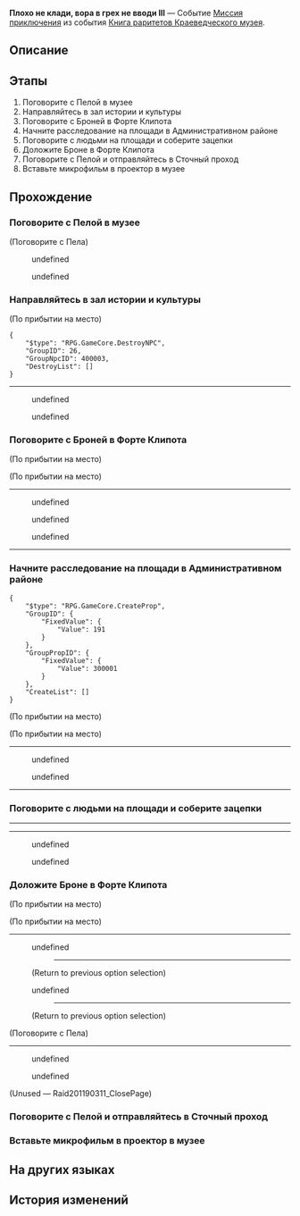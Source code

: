 {{Дополнить|Диалоги.}}
{{Миссия Инфобокс
|id              = 2011903
|Название        = 
|Изображение     = Миссия Освоения Плохо не клади, вора в грех не вводи III.png
|Тип             = Миссия приключения
|События         = Книга раритетов Краеведческого музея
|Глава           = Книга раритетов Краеведческого музея
|Условия         = 
* Завершена [[Миссия приключения]] ''[[Плохо не клади, вора в грех не вводи II]]''
* Достигните фазы 3 в событии [[Книга раритетов Краеведческого музея]]
|Персонажи       = Броня; Пела; Первопроходец; Рядовой Кайл; Уоллес
|СтартЛокация    = Краеведческий музей
|Мир             = Ярило-VI
|Локации         = Краеведческий музей
|Предыдущая      = Плохо не клади, вора в грех не вводи II
|Следующая       = 
|Награды         = Опыт Освоения*250; Звёздный нефрит*40; Путеводитель путешественника*3; Очищенный эфир*3; Кредиты*30 000
}}
'''Плохо не клади, вора в грех не вводи III''' — Событие [[Миссия приключения]] из события [[Книга раритетов Краеведческого музея]].

==Описание==
{{Описание|Сеть Брони помогает вам найти преступника, что стоит за кражей экспонатов.<br />Этот наглец замаскировал своих людей под Среброгривых Стражей, чтобы похитить артефакты. Пора предать его в руки закона.}}

==Этапы==
# Поговорите с Пелой в музее
# Направляйтесь в зал истории и культуры
# Поговорите с Броней в Форте Клипота
# Начните расследование на площади в Административном районе
# Поговорите с людьми на площади и соберите зацепки
# Доложите Броне в Форте Клипота
# Поговорите с Пелой и отправляйтесь в Сточный проход
# Вставьте микрофильм в проектор в музее

==Прохождение==
{{Дополнить}}


===Поговорите с Пелой в музее===
{{Описание миссии|локация=Краеведческий музей|Вы завершили один этап управления музеем.<br />Кажется, вы снова видите Пелу в выставочном зале. Поздоровайтесь с ней и узнайте, есть ли какой-нибудь прогресс в расследовании краж артефактов.}}
{{Диалог Начало}}

;(Поговорите с Пела)
<!--Unknown TalkSentence: 201193001-->
<!--Unknown TalkSentence: 201193002-->
:{{Диалог|Стрелка}} undefined
:{{Диалог|Стрелка}} undefined
<!--Unknown TalkSentence: 201193004-->
<!--Unknown TalkSentence: 201193007-->
{{Диалог Конец}}

===Направляйтесь в зал истории и культуры===
{{Описание миссии|локация=Краеведческий музей|Пела удовлетворена результатами вашей работы в музее.<br />Теперь она хочет открыть зал истории и культуры, но ключевой экспонат был украден. Узнайте, в чём дело.}}
{{Диалог Начало}}
<!--Unknown TalkSentence: 201193016-->
<!--Unknown TalkSentence: 201193017-->
<!--Unknown TalkSentence: 201193018-->

;(По прибытии на место)
<pre>{
	"$type": "RPG.GameCore.DestroyNPC",
	"GroupID": 26,
	"GroupNpcID": 400003,
	"DestroyList": []
}</pre>
----
<!--Unknown TalkSentence: 201193101-->
<!--Unknown TalkSentence: 201193102-->
<!--Unknown TalkSentence: 201193103-->
:{{Диалог|Стрелка}} undefined
:{{Диалог|Стрелка}} undefined
<!--Unknown TalkSentence: 201193105-->
<!--Unknown TalkSentence: 201193108-->
<!--Unknown TalkSentence: 201193109-->
<!--Unknown TalkSentence: 201193110-->
<!--Unknown TalkSentence: 201193111-->
{{Диалог Конец}}

===Поговорите с Броней в Форте Клипота===
{{Описание миссии|локация=Форт Клипота|Микрофильм, использовавшийся для демонстрации проекций, был украден. Без этого фильма выставка в зале истории и культуры не сможет открыться для публики.<br />Слухи о кражах уже достигли ушей Брони. Отправляйтесь в Форт Клипота и поговорите с ней о том, как продолжить расследование.}}
{{Диалог Начало}}
;(По прибытии на место)

;(По прибытии на место)
----
<!--Unknown TalkSentence: 201193201-->
<!--Unknown TalkSentence: 201193202-->
<!--Unknown TalkSentence: 201193203-->
<!--Unknown TalkSentence: 201193204-->
<!--Unknown TalkSentence: 201193205-->
<!--Unknown TalkSentence: 201193206-->
<!--Unknown TalkSentence: 201193207-->
:{{Диалог|Стрелка}} undefined
:{{Диалог|Стрелка}} undefined
:{{Диалог|Стрелка}} undefined
<!--Unknown TalkSentence: 201193209-->
<!--Unknown TalkSentence: 201193214-->
<!--Unknown TalkSentence: 201193215-->
<!--Unknown TalkSentence: 201193216-->
<!--Unknown TalkSentence: 201193217-->
<!--Unknown TalkSentence: 201193218-->
----
{{Диалог Конец}}

===Начните расследование на площади в Административном районе===
{{Описание миссии|локация=Административный район|Микрофильм, использовавшийся для демонстрации проекций, был украден. Без этого фильма выставка в зале истории и культуры не сможет открыться для публики.<br />Броня заявила о своей поддержке расследования.<br />Отправляйтесь на площадь в Административном районе, чтобы оценить прохожих и посмотреть, есть ли у кого-нибудь из них зацепки.}}
{{Диалог Начало}}
<pre>{
	"$type": "RPG.GameCore.CreateProp",
	"GroupID": {
		"FixedValue": {
			"Value": 191
		}
	},
	"GroupPropID": {
		"FixedValue": {
			"Value": 300001
		}
	},
	"CreateList": []
}</pre>
;(По прибытии на место)

;(По прибытии на место)
----
<!--Unknown TalkSentence: 201193301-->
:{{Диалог|Стрелка}} undefined
:{{Диалог|Стрелка}} undefined
<!--Unknown TalkSentence: 201193303-->
<!--Unknown TalkSentence: 201193304-->
----
{{Диалог Конец}}

===Поговорите с людьми на площади и соберите зацепки===
{{Диалог Начало}}
----
<!--Unknown TalkSentence: 201193501-->
<!--Unknown TalkSentence: 201193502-->
<!--Unknown TalkSentence: 201193503-->
<!--Unknown TalkSentence: 201193504-->
----
<!--Unknown TalkSentence: 201193505-->
<!--Unknown TalkSentence: 201193506-->
<!--Unknown TalkSentence: 201193507-->
<!--Unknown TalkSentence: 201193508-->
:{{Диалог|Стрелка}} undefined
:{{Диалог|Стрелка}} undefined
<!--Unknown TalkSentence: 201193510-->
<!--Unknown TalkSentence: 201193513-->
<!--Unknown TalkSentence: 201193514-->
<!--Unknown TalkSentence: 201193515-->
<!--Unknown TalkSentence: 201193516-->
<!--Unknown TalkSentence: 201193517-->
<!--Unknown TalkSentence: 201193518-->
<!--Unknown TalkSentence: 201193519-->
<!--Unknown TalkSentence: 201193520-->
<!--Unknown TalkSentence: 201193521-->
<!--Unknown TalkSentence: 201193522-->
<!--Unknown TalkSentence: 201193523-->
<!--Unknown TalkSentence: 201193524-->
{{Диалог Конец}}

===Доложите Броне в Форте Клипота===
{{Описание миссии|локация=Форт Клипота|Микрофильм, использовавшийся для демонстрации проекций, был украден. Без этого фильма выставка в зале истории и культуры не сможет открыться для публики.<br />Вы узнали от богатея Уоллеса, что его «друг» Норберт в последнее время ведёт себя странно. Возможно, это связано с кражами экспонатов?<br />Вы должны сообщить эту новость Броне.}}
{{Диалог Начало}}
;(По прибытии на место)

;(По прибытии на место)
----
<!--Unknown TalkSentence: 201193601-->
<!--Unknown TalkSentence: 201193602-->
<!--Unknown TalkSentence: 201193603-->
:{{Чёрный экран|undefined}}
<!--Unknown TalkSentence: 201193605-->
<!--Unknown TalkSentence: 201193606-->
<!--Unknown TalkSentence: 201193607-->
:{{Диалог|Стрелка}} undefined
:<!--Unknown TalkSentence: 201193609-->
:<!--Unknown TalkSentence: 201193612-->
:<!--Unknown TalkSentence: 201193613-->
:<!--Unknown TalkSentence: 201193614-->
:<!--Unknown TalkSentence: 201193615-->
::{{Чёрный экран|undefined}}
:<!--Unknown TalkSentence: 201193618-->
:<!--Unknown TalkSentence: 201193619-->
:<!--Unknown TalkSentence: 201193620-->
:<!--Unknown TalkSentence: 201193621-->
:<!--Unknown TalkSentence: 201193622-->
:<!--Unknown TalkSentence: 201193623-->
::----
:<!--Unknown TalkSentence: 201193624-->
:;(Return to previous option selection)
:{{Диалог|Стрелка}} undefined
:<!--Unknown TalkSentence: 201193611-->
:<!--Unknown TalkSentence: 201193612-->
:<!--Unknown TalkSentence: 201193613-->
:<!--Unknown TalkSentence: 201193614-->
:<!--Unknown TalkSentence: 201193615-->
::{{Чёрный экран|undefined}}
:<!--Unknown TalkSentence: 201193618-->
:<!--Unknown TalkSentence: 201193619-->
:<!--Unknown TalkSentence: 201193620-->
:<!--Unknown TalkSentence: 201193621-->
:<!--Unknown TalkSentence: 201193622-->
:<!--Unknown TalkSentence: 201193623-->
::----
:<!--Unknown TalkSentence: 201193624-->
:;(Return to previous option selection)

;(Поговорите с Пела)
----
<!--Unknown TalkSentence: 201193701-->
:{{Диалог|Стрелка}} undefined
:{{Диалог|Выход}} undefined
:<!--Unknown TalkSentence: 201193704-->
;(Unused &mdash; Raid201190311_ClosePage)

{{Диалог Конец}}

===Поговорите с Пелой и отправляйтесь в Сточный проход===
{{Описание миссии|локация=Форт Клипота|Микрофильм, использовавшийся для демонстрации проекций, был украден. Без этого фильма выставка в зале истории и культуры не сможет открыться для публики.<br />Объединив улики Уоллеса, Брони и других, вы получили достаточно информации, чтобы прийти к выводу, что богатый юноша по имени Норберт причастен к кражам экспонатов.<br />Согласно зацепкам, Норберт часто посещал торговую улицу в Надмирье, которая сильно подвержена коррозии.}}
{{Диалог Начало}}
{{Диалог Конец}}

===Вставьте микрофильм в проектор в музее===
{{Описание миссии|локация=Краеведческий музей|Вы, наконец, раскрываете дело о краже музейных экспонатов.<br />Микрофильм снова у вас в руках. Как только вы вставите его в проектор музея, зал истории и культуры сможет снова открыться для публики.}}
{{Диалог Начало}}

{{Диалог Конец}}

==На других языках==
{{На других языках
|en   = Opportunity Makes the Thief (III)
|zhs  = 漫藏诲盗•其三
|zht  = 漫藏誨盜•其三
|ja   = 慢蔵誨盗・その3
|ko   = 견물생심•3
|es   = La oportunidad hace al ladrón III
|fr   = L'occasion fait le larron (III)
|ru   = Плохо не клади, вора в грех не вводи III
|th   = ของมีค่าล่อตาโจร 3
|vi   = Cơ Hội Tạo Nên Kẻ Trộm 3
|de   = Gelegenheit macht Diebe (Teil 3)
|id   = Kesempatan dalam Kesempitan (Bagian 3)
|pt   = A Ocasião Faz o Ladrão (III)
}}

==История изменений==
{{История изменений|2.7}}
